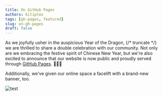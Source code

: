 ```yaml
---
title: On GitHub Pages
authors: kitiplex
tags: [gh-pages, featured]
slug: on-gh-pages
draft: false
---
```




As we joyfully usher in the auspicious Year of the Dragon, {/* truncate */}
we are thrilled to share a double celebration with our community. Not only are we embracing the festive spirit of Chinese New Year, but we're also excited to announce that our website is now public and proudly served through [GitHub Pages](https://kitiplex.github.io/).  🎉🥳💥

Additionally, we've given our online space a facelift with a brand-new banner, too.



![test](/img/main/social-banner-01a.png)





<!-- 
 ## A Fresh Look: Introducing Our New Banner

In celebration of this dual milestone, we've given our online space a facelift with a brand-new banner. This visual update reflects the vibrant energy of the Year of the Dragon and signifies the beginning of exciting new adventures. -->




